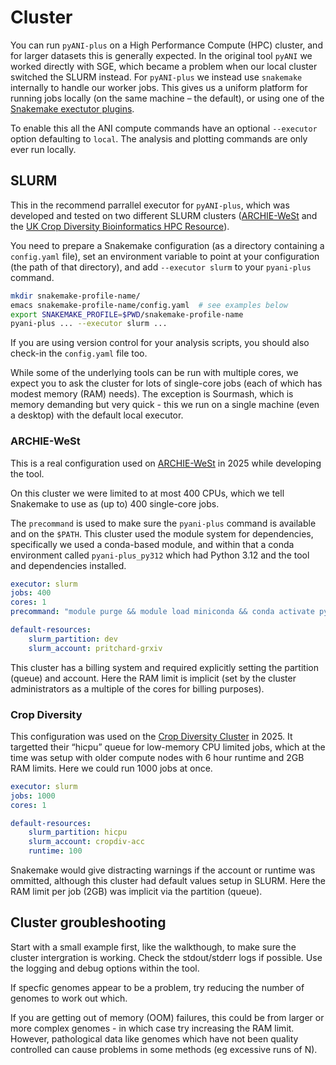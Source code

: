 # Cluster {#cluster .unnumbered}

You can run `pyANI-plus` on a High Performance Compute (HPC) cluster,
and for larger datasets this is generally expected. In the original
tool `pyANI` we worked directly with SGE, which became a problem
when our local cluster switched the SLURM instead. For `pyANI-plus`
we instead use `snakemake` internally to handle our worker jobs.
This gives us a uniform platform for running jobs locally (on the
same machine -- the default), or using one of the [Snakemake
exectutor plugins](https://snakemake.github.io/snakemake-plugin-catalog/).

To enable this all the ANI compute commands have an optional
`--executor` option defaulting to `local`. The analysis and
plotting commands are only ever run locally.

## SLURM

This in the recommend parrallel executor for `pyANI-plus`, which was
developed and tested on two different SLURM clusters
([ARCHIE-WeSt](https://www.archie-west.ac.uk/) and the
[UK Crop Diversity Bioinformatics HPC Resource](https://cropdiversity.ac.uk/)).

You need to prepare a Snakemake configuration (as a directory containing
a `config.yaml` file), set an environment variable to point at your configuration
(the path of that directory), and add `--executor slurm` to your `pyani-plus`
command.

```bash
mkdir snakemake-profile-name/
emacs snakemake-profile-name/config.yaml  # see examples below
export SNAKEMAKE_PROFILE=$PWD/snakemake-profile-name
pyani-plus ... --executor slurm ...
```

If you are using version control for your analysis scripts, you
should also check-in the `config.yaml` file too.

While some of the underlying tools can be run with multiple cores, we
expect you to ask the cluster for lots of single-core jobs (each of
which has modest memory (RAM) needs). The exception is Sourmash,
which is memory demanding but very quick - this we run on a single
machine (even a desktop) with the default local executor.

### ARCHIE-WeSt

This is a real configuration used on [ARCHIE-WeSt](https://www.archie-west.ac.uk/)
in 2025 while developing the tool.

On this cluster we were limited to at most 400 CPUs, which we tell
Snakemake to use as (up to) 400 single-core jobs.

The `precommand` is used to make sure the `pyani-plus` command is
available and on the `$PATH`. This cluster used the module system for
dependencies, specifically we used a conda-based module, and within
that a conda environment called `pyani-plus_py312` which had
Python 3.12 and the tool and dependencies installed.

```yaml
executor: slurm
jobs: 400
cores: 1
precommand: "module purge && module load miniconda && conda activate pyani-plus_py312"

default-resources:
    slurm_partition: dev
    slurm_account: pritchard-grxiv
```

This cluster has a billing system and required explicitly setting the partition
(queue) and account. Here the RAM limit is implicit (set by the cluster administrators
as a multiple of the cores for billing purposes).

### Crop Diversity

This configuration was used on the [Crop Diversity Cluster](https://cropdiversity.ac.uk)
in 2025. It targetted their "hicpu" queue for low-memory CPU limited jobs, which at the
time was setup with older compute nodes with 6 hour runtime and 2GB RAM limits.
Here we could run 1000 jobs at once.

```yaml
executor: slurm
jobs: 1000
cores: 1

default-resources:
    slurm_partition: hicpu
    slurm_account: cropdiv-acc
    runtime: 100
```

Snakemake would give distracting warnings if the account or runtime was
ommitted, although this cluster had default values setup in SLURM.
Here the RAM limit per job (2GB) was implicit via the partition (queue).

## Cluster groubleshooting

Start with a small example first, like the walkthough, to make sure
the cluster intergration is working. Check the stdout/stderr logs if
possible. Use the logging and debug options within the tool.

If specfic genomes appear to be a problem, try reducing the number of
genomes to work out which.

If you are getting out of memory (OOM) failures, this could be from
larger or more complex genomes - in which case try increasing the RAM
limit. However, pathological data like genomes which have not been
quality controlled can cause problems in some methods (eg excessive
runs of N).
